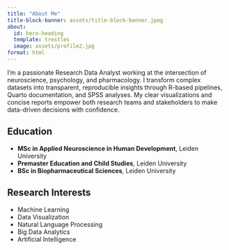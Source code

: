 ```yaml
---
title: "About Me"
title-block-banner: assets/title-block-banner.jpeg
about:
  id: hero-heading
  template: trestles
  image: assets/profile2.jpg
format: html
---
```


::: {#hero-heading}
I’m a passionate Research Data Analyst working at the intersection of neuroscience, psychology, and pharmacology. I transform complex datasets into transparent, reproducible insights through R-based pipelines, Quarto documentation, and SPSS analyses. My clear visualizations and concise reports empower both research teams and stakeholders to make data-driven decisions with confidence.

## Education

-   **MSc in Applied Neuroscience in Human Development**, Leiden University
-   **Premaster Education and Child Studies**, Leiden University
-   **BSc in Biopharmaceutical Sciences**, Leiden University

## Research Interests

-   Machine Learning
-   Data Visualization
-   Natural Language Processing
-   Big Data Analytics
-   Artificial Intelligence
:::
